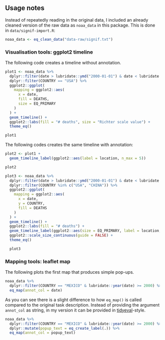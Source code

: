 ## Usage notes

Instead of repeatedly reading in the original data, I included an already
cleaned version of the raw data as `noaa_data` in this package. This is
done in `data/signif-import.R`:

```R
noaa_data <- eq_clean_data("data-raw/signif.txt")
```

### Visualisation tools: ggplot2 timeline

The following code creates a timeline without annotation.

```R
plot1 <- noaa_data %>%
  dplyr::filter(date > lubridate::ymd("2000-01-01") & date < lubridate::ymd("2018-01-01")) %>%
  dplyr::filter(COUNTRY == "USA") %>%
  ggplot2::ggplot(
    mapping = ggplot2::aes(
      x = date,
      fill = DEATHS,
      size = EQ_PRIMARY
    )
  ) +
  geom_timeline() +
  ggplot2::labs(fill = "# deaths", size = "Richter scale value") +
  theme_eq()

plot1
```

The following codes creates the same timeline with annotation:

```R
plot2 <- plot1 +
  geom_timeline_label(ggplot2::aes(label = location, n_max = 5))

plot2
```

```R
plot3 <- noaa_data %>%
  dplyr::filter(date > lubridate::ymd("2000-01-01") & date < lubridate::ymd("2018-01-01")) %>%
  dplyr::filter(COUNTRY %in% c("USA", "CHINA")) %>%
  ggplot2::ggplot(
    mapping = ggplot2::aes(
      x = date,
      y = COUNTRY,
      fill = DEATHS
    )
  ) +
  geom_timeline() +
  ggplot2::labs(fill = "# deaths") +
  geom_timeline_label(ggplot2::aes(size = EQ_PRIMARY, label = location, n_max = 5)) +
  ggplot2::scale_size_continuous(guide = FALSE) +
  theme_eq()

  plot3
  ```

### Mapping tools: leaflet map

The following plots the first map that produces simple pop-ups.

```R
noaa_data %>%
  dplyr::filter(COUNTRY == "MEXICO" & lubridate::year(date) >= 2000) %>%
  eq_map(annot_col = date)
```

As you can see there is a slight difference to how `eq_map()` is called compared
to the original task description. Instead of providing the argument `annot_col`
as string, in my version it can be provided in [tidyeval][tidyeval]-style.

```R
noaa_data %>%
  dplyr::filter(COUNTRY == "MEXICO" & lubridate::year(date) >= 2000) %>%
  dplyr::mutate(popup_text = eq_create_label(.)) %>%
  eq_map(annot_col = popup_text)
```

[tidyeval]: https://cran.r-project.org/web/packages/dplyr/vignettes/programming.html